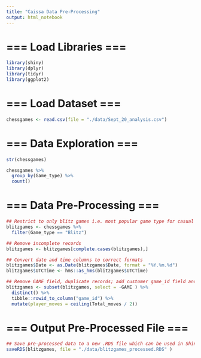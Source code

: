 ```yaml
---
title: "Caissa Data Pre-Processing"
output: html_notebook
---
```


# === Load Libraries ===

```r
library(shiny)
library(dplyr)
library(tidyr)
library(ggplot2)
```

# === Load Dataset ===

```r
chessgames <- read.csv(file = "./data/Sept_20_analysis.csv")
```

# === Data Exploration ===

```r
str(chessgames)
```

```r
chessgames %>% 
  group_by(Game_type) %>%
  count()
```

# === Data Pre-Processing ===

```r
## Restrict to only blitz games i.e. most popular game type for casual players
blitzgames <- chessgames %>%
  filter(Game_type == "Blitz")

## Remove incomplete records
blitzgames <- blitzgames[complete.cases(blitzgames),]

## Convert date and time columns to correct formats
blitzgames$Date <- as.Date(blitzgames$Date, format = "%Y.%m.%d")
blitzgames$UTCTime <- hms::as_hms(blitzgames$UTCTime)

## Remove GAME field, duplicate records; add customer game_id field and player_moves field
blitzgames <- subset(blitzgames, select = -GAME ) %>%
  distinct() %>%
  tibble::rowid_to_column("game_id") %>%
  mutate(player_moves = ceiling(Total_moves / 2))
```

# === Output Pre-Processed File ===

```r
## Save pre-processed data to a new .RDS file which can be used in Shiny app
saveRDS(blitzgames, file = "./data/blitzgames_processed.RDS" )
```



